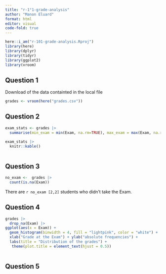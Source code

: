 ```yaml
---
title: "r-1°1-grade-analysis"
author: "Manon Eluard"
format: html
editor: visual
code-fold: true
---
```


```r
here::i_am("r-101-grade-analysis.Rproj")
library(here)
library(dplyr)
library(tidyr)
library(ggplot2)
library(vroom)
```

## Question 1

Download of the data containted in the local file 

```r
grades <- vroom(here("grades.csv"))
```

## Question 2 

```r
exam_stats <- grades |> 
  summarise(min_exam = min(Exam, na.rm=TRUE), max_exam = max(Exam, na.rm=TRUE), mean_exam = median(Exam, na.rm=TRUE), med_exam = mean(Exam, na.rm=TRUE))

exam_stats |>
  knitr::kable()
  
```

## Question 3

```r
no_exam <-  grades |>
  count(is.na(Exam))
```

There are `r no_exam [2,2]` students who didn't take the Exam.

## Question 4 

```r
grades |> 
  drop_na(Exam) |>
ggplot(aes(x = Exam)) + 
  geom_histogram(binwidth = 4, fill = "lightpink", color = "white") + 
  xlab("Grade at the Exam") + ylab("absolute frequencies") + 
  labs(title = "Distribution of the grades") + 
   theme(plot.title = element_text(hjust = 0.5))
  
```

## Question 5

```r

```
